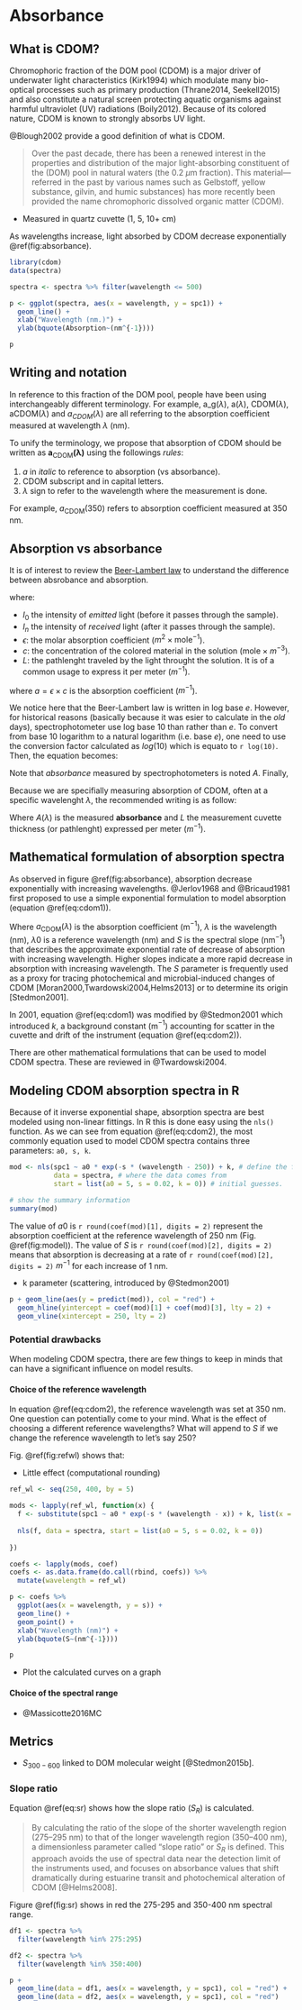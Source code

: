 # Absorbance {#absorbance}

## What is CDOM?

Chromophoric fraction of the DOM pool (CDOM) is a major driver of underwater light characteristics (Kirk1994) which modulate many bio-optical processes such as primary production (Thrane2014, Seekell2015) and also constitute a natural screen protecting aquatic organisms against harmful ultraviolet (UV) radiations (Boily2012). Because of its colored nature, CDOM is known to strongly absorbs UV light.

@Blough2002 provide a good definition of what is CDOM.

> Over the past decade, there has been a renewed interest in the properties and distribution of the major light-absorbing constituent of the (DOM) pool in natural waters (the 0.2 $μ$m fraction). This material—referred in the past by various names such as Gelbstoff, yellow substance, gilvin, and humic substances) has more recently been provided the name chromophoric dissolved organic matter (CDOM).

- Measured in quartz cuvette (1, 5, 10+ cm)


As wavelengths increase, light absorbed by CDOM decrease exponentially \@ref(fig:absorbance).

```r

library(cdom)
data(spectra)

spectra <- spectra %>% filter(wavelength <= 500)

p <- ggplot(spectra, aes(x = wavelength, y = spc1)) +
  geom_line() +
  xlab("Wavelength (nm.)") +
  ylab(bquote(Absorption~(nm^{-1})))

p
```

## Writing and notation

In reference to this fraction of the DOM pool, people have been using interchangeably different terminology. For example, a_g($\lambda$), a($\lambda$), CDOM($\lambda$), aCDOM($\lambda$) and $a_{CDOM}(\lambda)$ are all referring to the absorption coefficient measured at wavelength $\lambda$ (nm).

To unify the terminology, we propose that absorption of CDOM should be written as $\mathbf{a_{\text{CDOM}}(\lambda)}$ using the followings *rules*:

1. *a* in *italic* to reference to absorption (vs absorbance).
2. CDOM subscript and in capital letters.
3. $\lambda$ sign to refer to the wavelength where the measurement is done.

For example, $a_{\text{CDOM}}(350)$ refers to absorption coefficient measured at 350 nm.

## Absorption vs absorbance

It is of interest to review the [Beer-Lambert law](http://www.chemguide.co.uk/analysis/uvvisible/beerlambert.html) to understand the difference between absrobance and absorption.

\begin{alignat}{2}
\label{eq:abs1}
    I_n &= I_0 \times e^{\epsilon \times c \times L}\\
\end{alignat}

where:

- $I_0$ the intensity of *emitted* light (before it passes through the sample).
- $I_n$ the intensity of *received* light (after it passes through the sample).
- $\epsilon$: the molar absorption coefficient ($m^2 \times \text{mole}^{-1}$).
- $c$: the concentration of the colored material in the solution ($\text{mole} \times m^{-3}$).
- $L$: the pathlenght traveled by the light throught the solution. It is of a common usage to express it per meter ($m^{-1}$).

\begin{alignat}{2}
\label{eq:abs2}
    I_n &= I_0 \times e^{a \times L}\\
\end{alignat}

where $a = \epsilon \times c$ is the absorption coefficient ($m^{-1}$).

\begin{alignat}{2}
\label{eq:abs3}
    \frac{I_n}{I_0}       &= e^{a \times L}\\[10pt]
    log(\frac{I_0}{I_n})  &= a \times L\\[10pt]
    a                     &= \frac{log(\frac{I_0}{I_n})}{L}\\
\end{alignat}

We notice here that the Beer-Lambert law is written in log base $e$. However, for historical reasons (basically because it was esier to calculate in the *old* days), spectrophotometer use log base 10 than rather than $e$. To convert from base 10 logarithm to a natural logarithm (i.e. base $e$), one need to use the conversion factor calculated as $log(10)$ which is equato to `r log(10)`.  Then, the equation becomes:

\begin{alignat}{2}
\label{eq:abs4}
    a &= \frac{log(\frac{I_0}{I_n}) \times 2.303}{L}\\
\end{alignat}

Note that *absorbance* measured by spectrophotometers is noted $A$. Finally, 

\begin{equation}

a = \frac{A \times 2.303}{L}
\label{eq:absorption1}

\end{equation}

Because we are specifially measuring absorption of CDOM, often at a specific wavelenght $\lambda$, the recommended writing is as follow:

\begin{equation}

a_{\text{CDOM}}(\lambda) = \frac{A(\lambda) \times 2.303}{L}
\label{eq:absorption2}

\end{equation}


Where $A(\lambda)$ is the measured **absorbance** and $L$ the measurement cuvette thickness (or pathlenght) expressed per meter ($m^{-1}$).

## Mathematical formulation of absorption spectra

As observed in figure \@ref(fig:absorbance), absorption decrease exponentially with increasing wavelengths. @Jerlov1968 and @Bricaud1981 first proposed to use a simple exponential formulation to model absorption (equation \@ref(eq:cdom1)).

\begin{equation}
a_{\text{CDOM}}(\lambda) = a_{\text{CDOM}}(\lambda0)e^{-S(\lambda - \lambda0)}
\label{eq:cdom1}
\end{equation}

Where $a_{\text{CDOM}}(\lambda)$ is the absorption coefficient (m$^{-1}$), $\lambda$ is the wavelength (nm), $\lambda0$ is a reference wavelength (nm) and $S$ is the spectral slope (nm$^{-1}$) that describes the approximate exponential rate of decrease of absorption with increasing wavelength. Higher slopes indicate a more rapid decrease in absorption with increasing wavelength. The $S$ parameter is frequently used as a proxy for tracing photochemical and microbial-induced changes of CDOM [Moran2000,Twardowski2004,Helms2013] or to determine its origin [Stedmon2001].

In 2001, equation \@ref(eq:cdom1) was modified by @Stedmon2001 which introduced $k$, a background constant (m$^{-1}$) accounting for scatter in the cuvette and drift of the instrument (equation \@ref(eq:cdom2)).

\begin{equation}
a_{\text{CDOM}}(\lambda) = a_{\text{CDOM}}(\lambda0)e^{-S(\lambda - \lambda0)} + \mathbf{k}
\label{eq:cdom2}
\end{equation}

There are other mathematical formulations that can be used to model CDOM spectra. These are reviewed in @Twardowski2004.

## Modeling CDOM absorption spectra in R {#sl}

Because of it inverse exponential shape, absorption spectra are best modeled using non-linear fittings. In R this is done easy using the `nls()` function. As we can see from equation \@ref(eq:cdom2), the most commonly equation used to model CDOM spectra contains three parameters: `a0, s, k`.


```r
mod <- nls(spc1 ~ a0 * exp(-s * (wavelength - 250)) + k, # define the formula
           data = spectra, # where the data comes from
           start = list(a0 = 5, s = 0.02, k = 0)) # initial guesses.

# show the summary information
summary(mod)
```

The value of $a0$ is `r round(coef(mod)[1], digits = 2)` represent the absorption coefficient at the reference wavelength of 250 nm (Fig. \@ref(fig:model)). The value of $S$ is `r round(coef(mod)[2], digits = 2)` means that absorption is decreasing at a rate of `r round(coef(mod)[2], digits = 2)` $m^{-1}$ for each increase of 1 nm.

- k parameter (scattering, introduced by @Stedmon2001)

```r
p + geom_line(aes(y = predict(mod)), col = "red") +
  geom_hline(yintercept = coef(mod)[1] + coef(mod)[3], lty = 2) +
  geom_vline(xintercept = 250, lty = 2)

```

### Potential drawbacks

When modeling CDOM spectra, there are few things to keep in minds that can have a significant influence on model results.

#### Choice of the reference wavelength

In equation \@ref(eq:cdom2), the reference wavelength was set at 350 nm. One question can potentially come to your mind. What is the effect of choosing a different reference wavelengths? What will append to $S$ if we change the reference wavelength to let's say 250? 

Fig. \@ref(fig:refwl) shows that:

- Little effect (computational rounding)

```r

ref_wl <- seq(250, 400, by = 5)

mods <- lapply(ref_wl, function(x) {
  f <- substitute(spc1 ~ a0 * exp(-s * (wavelength - x)) + k, list(x = x))
  
  nls(f, data = spectra, start = list(a0 = 5, s = 0.02, k = 0))
  
})

coefs <- lapply(mods, coef) 
coefs <- as.data.frame(do.call(rbind, coefs)) %>% 
  mutate(wavelength = ref_wl) 

p <- coefs %>% 
  ggplot(aes(x = wavelength, y = s)) +
  geom_line() +
  geom_point() +
  xlab("Wavelength (nm)") +
  ylab(bquote(S~(nm^{-1})))

p
```

- Plot the calculated curves on a graph

#### Choice of the spectral range

- @Massicotte2016MC

## Metrics

- $S_{300-600}$ linked to DOM molecular weight [@Stedmon2015b].

### Slope ratio

Equation \@ref(eq:sr) shows how the slope ratio ($S_R$) is calculated.

\begin{equation}
S_R = \frac{S_{275-295}}{S_{350-400}}
\label{eq:sr}
\end{equation}

> By calculating the ratio of the slope of the shorter wavelength region (275–295 nm) to that of the longer wavelength region (350–400 nm), a dimensionless parameter called "slope ratio" or $S_R$ is defined. This approach avoids the use of spectral data near the detection limit of the instruments used, and focuses on absorbance values that shift dramatically during estuarine transit and photochemical alteration of CDOM [@Helms2008].

Figure \@ref(fig:sr) shows in red the 275-295 and 350-400 nm spectral range.

```r
df1 <- spectra %>%
  filter(wavelength %in% 275:295)

df2 <- spectra %>%
  filter(wavelength %in% 350:400)

p +
  geom_line(data = df1, aes(x = wavelength, y = spc1), col = "red") +
  geom_line(data = df2, aes(x = wavelength, y = spc1), col = "red")
```
